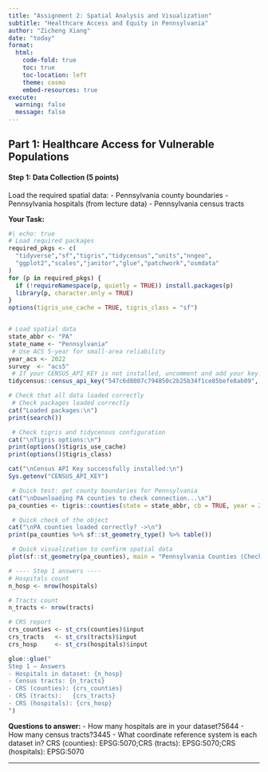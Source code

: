 ```yaml
---
title: "Assignment 2: Spatial Analysis and Visualization"
subtitle: "Healthcare Access and Equity in Pennsylvania"
author: "Zicheng Xiang"
date: "today"
format:
  html:
    code-fold: true
    toc: true
    toc-location: left
    theme: cosmo
    embed-resources: true
execute:
  warning: false
  message: false
---
```


## Part 1: Healthcare Access for Vulnerable Populations

#### Step 1: Data Collection (5 points)

Load the required spatial data:
- Pennsylvania county boundaries
- Pennsylvania hospitals (from lecture data)
- Pennsylvania census tracts

**Your Task:**
```r
#| echo: true
# Load required packages
required_pkgs <- c(
  "tidyverse","sf","tigris","tidycensus","units","nngeo",
  "ggplot2","scales","janitor","glue","patchwork","osmdata"
)
for (p in required_pkgs) {
  if (!requireNamespace(p, quietly = TRUE)) install.packages(p)
  library(p, character.only = TRUE)
}
options(tigris_use_cache = TRUE, tigris_class = "sf")


# Load spatial data
state_abbr <- "PA"
state_name <- "Pennsylvania"
 # Use ACS 5-year for small-area reliability
year_acs <- 2022
survey  <- "acs5"
 # If your CENSUS_API_KEY is not installed, uncomment and add your key:
tidycensus::census_api_key("547c6d8007c794850c2b25b34f1ce85befe8ab09", install = TRUE, overwrite = TRUE)

# Check that all data loaded correctly
 # Check packages loaded correctly
cat("Loaded packages:\n")
print(search())

 # Check tigris and tidycensus configuration
cat("\nTigris options:\n")
print(options()$tigris_use_cache)
print(options()$tigris_class)

cat("\nCensus API Key successfully installed:\n")
Sys.getenv("CENSUS_API_KEY")

 # Quick test: get county boundaries for Pennsylvania
cat("\nDownloading PA counties to check connection...\n")
pa_counties <- tigris::counties(state = state_abbr, cb = TRUE, year = 2022)

 # Quick check of the object
cat("\nPA counties loaded correctly? ->\n")
print(pa_counties %>% sf::st_geometry_type() %>% table())

 # Quick visualization to confirm spatial data
plot(sf::st_geometry(pa_counties), main = "Pennsylvania Counties (Check)")

# ---- Step 1 answers ----
# Hospitals count
n_hosp <- nrow(hospitals)

# Tracts count
n_tracts <- nrow(tracts)

# CRS report
crs_counties <- st_crs(counties)$input
crs_tracts   <- st_crs(tracts)$input
crs_hosp     <- st_crs(hospitals)$input

glue::glue("
Step 1 — Answers
- Hospitals in dataset: {n_hosp}
- Census tracts: {n_tracts}
- CRS (counties): {crs_counties}
- CRS (tracts):   {crs_tracts}
- CRS (hospitals): {crs_hosp}
")

```

**Questions to answer:**
- How many hospitals are in your dataset?5644
- How many census tracts?3445
- What coordinate reference system is each dataset in? CRS (counties): EPSG:5070;CRS (tracts): EPSG:5070;CRS (hospitals): EPSG:5070

---